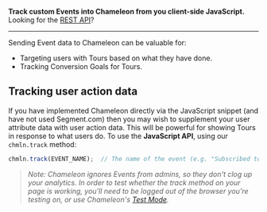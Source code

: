 **Track custom Events into Chameleon from you client-side JavaScript.** Looking for the [REST API](/webhooks/events)?

---

Sending Event data to Chameleon can be valuable for:

- Targeting users with Tours based on what they have done.
- Tracking Conversion Goals for Tours.



## Tracking user action data

If you have implemented Chameleon directly via the JavaScript snippet (and have not used Segment.com) then you may wish to supplement your user attribute data with user action data. This will be powerful for showing Tours in response to what users do.
To use the **JavaScript API**, using our `chmln.track` method:

```javascript
chmln.track(EVENT_NAME);  // The name of the event (e.g. "Subscribed to Plan", "Imported leads")
```

> *Note: Chameleon ignores Events from admins, so they don't clog up your analytics. In order to test whether the track method on your page is working, you'll need to be logged out of the browser you're testing on, or use Chameleon's [Test Mode](https://help.chameleon.io/en/articles/1201812-how-can-i-test-my-chameleon-experience#test-mode).*

